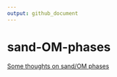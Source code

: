 ```yaml
---
output: github_document
---
```

# sand-OM-phases

[Some thoughts on sand/OM phases](sand-OM-phases.html)
